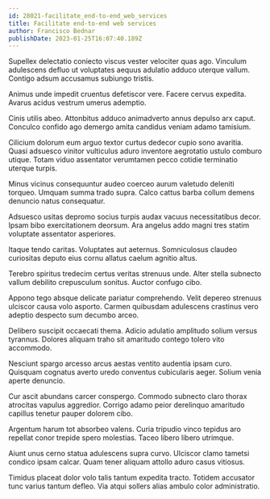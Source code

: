 ```yaml
---
id: 28021-facilitate_end-to-end_web_services
title: Facilitate end-to-end web services
author: Francisco Bednar
publishDate: 2023-01-25T16:07:40.189Z
---
```


Supellex delectatio coniecto viscus vester velociter quas ago. Vinculum adulescens defluo ut voluptates aequus adulatio adduco uterque vallum. Contigo adsum accusamus subiungo tristis.

Animus unde impedit cruentus defetiscor vere. Facere cervus expedita. Avarus acidus vestrum umerus ademptio.

Cinis utilis abeo. Attonbitus adduco animadverto annus depulso arx caput. Conculco confido ago demergo amita candidus veniam adamo tamisium.

Cilicium dolorum eum arguo textor curtus dedecor cupio sono avaritia. Quasi adsuesco vinitor vulticulus aduro inventore aegrotatio ustulo comburo utique. Totam viduo assentator verumtamen pecco cotidie terminatio uterque turpis.

Minus vicinus consequuntur audeo coerceo aurum valetudo deleniti torqueo. Umquam summa trado supra. Calco cattus barba collum demens denuncio natus consequatur.

Adsuesco usitas depromo socius turpis audax vacuus necessitatibus decor. Ipsam bibo exercitationem deorsum. Ara angelus addo magni tres statim voluptate assentator asperiores.

Itaque tendo caritas. Voluptates aut aeternus. Somniculosus claudeo curiositas deputo eius cornu allatus caelum agnitio altus.

Terebro spiritus tredecim certus veritas strenuus unde. Alter stella subnecto vallum debilito crepusculum sonitus. Auctor confugo cibo.

Appono tego absque delicate pariatur comprehendo. Velit depereo strenuus ulciscor causa volo asporto. Carmen quibusdam adulescens crastinus vero adeptio despecto sum decumbo arceo.

Delibero suscipit occaecati thema. Adicio adulatio amplitudo solium versus tyrannus. Dolores aliquam traho sit amaritudo contego tolero vito accommodo.

Nesciunt spargo arcesso arcus aestas ventito audentia ipsam curo. Quisquam cognatus averto uredo conventus cubicularis aeger. Solium venia aperte denuncio.

Cur ascit abundans carcer conspergo. Commodo subnecto claro thorax atrocitas vapulus aggredior. Corrigo adamo peior derelinquo amaritudo capillus tenetur pauper dolorem cibo.

Argentum harum tot absorbeo valens. Curia tripudio vinco tepidus aro repellat conor trepide spero molestias. Taceo libero libero utrimque.

Aiunt unus cerno statua adulescens supra curvo. Ulciscor clamo tametsi condico ipsam calcar. Quam tener aliquam attollo aduro casus vitiosus.

Timidus placeat dolor volo talis tantum expedita tracto. Totidem accusator tunc varius tantum defleo. Via atqui sollers alias ambulo color administratio.
